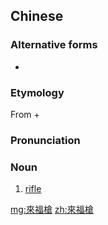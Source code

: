 {{also|来福枪}}
==Chinese==
{{zh-forms|s=来福枪}}

===Alternative forms===
* {{zh-l|來復槍}}

===Etymology===
From {{etyl|en|zh}} {{m|en|rifle}} + {{zh-l|槍|firearm}}

===Pronunciation===
{{zh-pron
|m=láifúqiāng
|c=loi4 fuk1 coeng1
|cat=n
}}

===Noun===
{{zh-noun}}

# [[rifle]]

{{zh-cat|Weapons}}

[[mg:來福槍]]
[[zh:來福槍]]